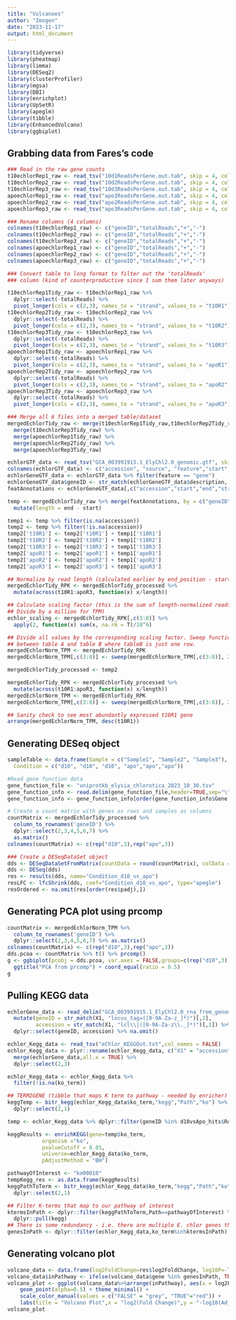 ```yaml
---
title: "Volcanoes"
author: "Imogen"
date: "2023-11-17"
output: html_document
---
```


```r
library(tidyverse)
library(pheatmap)
library(limma)
library(DESeq2)
library(clusterProfiler)
library(mgsa)
library(DBI)
library(enrichplot)
library(UpSetR)
library(apeglm)
library(tibble)
library(EnhancedVolcano)
library(ggbiplot)

```

## Grabbing data from Fares's code

```r
### Read in the raw gene counts
t10echlorRep1_raw <- read_tsv("10d1ReadsPerGene.out.tab", skip = 4, col_names = F)
t10echlorRep2_raw <- read_tsv("10d2ReadsPerGene.out.tab", skip = 4, col_names = F)
t10echlorRep3_raw <- read_tsv("10d3ReadsPerGene.out.tab", skip = 4, col_names = F)
apoechlorRep1_raw <- read_tsv("apo1ReadsPerGene.out.tab", skip = 4, col_names = F)
apoechlorRep2_raw <- read_tsv("apo2ReadsPerGene.out.tab", skip = 4, col_names = F)
apoechlorRep3_raw <- read_tsv("apo3ReadsPerGene.out.tab", skip = 4, col_names = F)

### Rename columns (4 columns)
colnames(t10echlorRep1_raw) <- c("geneID","totalReads","+","-")
colnames(t10echlorRep2_raw) <- c("geneID","totalReads","+","-")
colnames(t10echlorRep3_raw) <- c("geneID","totalReads","+","-")
colnames(apoechlorRep1_raw) <- c("geneID","totalReads","+","-")
colnames(apoechlorRep2_raw) <- c("geneID","totalReads","+","-")
colnames(apoechlorRep3_raw) <- c("geneID","totalReads","+","-")

### Convert table to long format to filter out the 'totalReads' 
### column (kind of counterproductive since I sum them later anyways)

t10echlorRep1Tidy_raw <- t10echlorRep1_raw %>%
  dplyr::select(-totalReads) %>%
  pivot_longer(cols = c(2,3), names_to = "strand", values_to = "t10R1")
t10echlorRep2Tidy_raw <- t10echlorRep2_raw %>%
  dplyr::select(-totalReads) %>%
  pivot_longer(cols = c(2,3), names_to = "strand", values_to = "t10R2")
t10echlorRep3Tidy_raw <- t10echlorRep3_raw %>%
  dplyr::select(-totalReads) %>%
  pivot_longer(cols = c(2,3), names_to = "strand", values_to = "t10R3")
apoechlorRep1Tidy_raw <- apoechlorRep1_raw %>%
  dplyr::select(-totalReads) %>%
  pivot_longer(cols = c(2,3), names_to = "strand", values_to = "apoR1")
apoechlorRep2Tidy_raw <- apoechlorRep2_raw %>%
  dplyr::select(-totalReads) %>%
  pivot_longer(cols = c(2,3), names_to = "strand", values_to = "apoR2")
apoechlorRep3Tidy_raw <- apoechlorRep3_raw %>%
  dplyr::select(-totalReads) %>%
  pivot_longer(cols = c(2,3), names_to = "strand", values_to = "apoR3")

### Merge all 6 files into a merged table/dataset
mergedEchlorTidy_raw <- merge(t10echlorRep1Tidy_raw,t10echlorRep2Tidy_raw) %>%
  merge(t10echlorRep3Tidy_raw) %>%
  merge(apoechlorRep1Tidy_raw) %>%
  merge(apoechlorRep2Tidy_raw) %>%
  merge(apoechlorRep3Tidy_raw)

echlorGTF_data <- read_tsv("GCA_003991915.1_ElyChl2.0_genomic.gtf", skip = 3, col_names = F)
colnames(echlorGTF_data) <- c("accession", "source", "feature","start","end","spacer","strand","spacer2","description")
echlorGeneGTF_data <- echlorGTF_data %>% filter(feature == "gene")
echlorGeneGTF_data$geneID <- str_match(echlorGeneGTF_data$description, '(EGW[_0-9]*)')[,1]
featAnnotations <- echlorGeneGTF_data[,c("accession","start","end","strand","geneID")]

temp <- mergedEchlorTidy_raw %>% merge(featAnnotations, by = c("geneID", "strand"), all.x = TRUE) %>%
  mutate(length = end - start)

temp1 <- temp %>% filter(is.na(accession))
temp2 <- temp %>% filter(!is.na(accession))
temp2['t10R1'] <- temp2['t10R1'] + temp1['t10R1']
temp2['t10R2'] <- temp2['t10R2'] + temp1['t10R2']
temp2['t10R3'] <- temp2['t10R3'] + temp1['t10R3']
temp2['apoR1'] <- temp2['apoR1'] + temp1['apoR1']
temp2['apoR2'] <- temp2['apoR2'] + temp1['apoR2']
temp2['apoR3'] <- temp2['apoR3'] + temp1['apoR3']

## Normalize by read length (calculated earlier by end_position - start_position)
mergedEchlorTidy_RPK <- mergedEchlorTidy_processed %>%
  mutate(across(t10R1:apoR3, function(x) x/length))

## Calculate scaling factor (this is the sum of length-normalized reads in each sample. 
## Divide by a million for TPM)
echlor_scaling <- mergedEchlorTidy_RPK[,c(3:8)] %>%
  apply(2, function(x) sum(x, na.rm = T)/10^6)

## Divide all values by the corresponding scaling factor. Sweep function applies a calculation
## between table A and table B where tableB is just one row.
mergedEchlorNorm_TPM <- mergedEchlorTidy_RPK
mergedEchlorNorm_TPM[,c(3:8)] <- sweep(mergedEchlorNorm_TPM[,c(3:8)], 2, echlor_scaling, "/")

mergedEchlorTidy_processed <- temp2

mergedEchlorTidy_RPK <- mergedEchlorTidy_processed %>%
  mutate(across(t10R1:apoR3, function(x) x/length))
mergedEchlorNorm_TPM <- mergedEchlorTidy_RPK
mergedEchlorNorm_TPM[,c(3:8)] <- sweep(mergedEchlorNorm_TPM[,c(3:8)], 2, echlor_scaling, "/")

## Sanity check to see most abundantly expressed t10R1 gene
arrange(mergedEchlorNorm_TPM, desc(t10R1))

```

## Generating DESeq object
``` r
sampleTable <- data.frame(Sample = c("Sample1", "Sample2", "Sample3"),
  Condition = c("d10", "d10", "d10", "apo","apo","apo"))

#Read gene function data
gene_function_file <- "uniprotkb_elysia_chlorotica_2023_10_30.tsv"
gene_function_info <- read.delim(gene_function_file,header=TRUE,sep="\t") 
gene_function_info <- gene_function_info[order(gene_function_info$Gene.Names),]

# Create a count matrix with genes as rows and samples as columns
countMatrix <- mergedEchlorTidy_processed %>%
  column_to_rownames('geneID') %>%
  dplyr::select(2,3,4,5,6,7) %>%
  as.matrix()
colnames(countMatrix) <- c(rep("d10",3),rep("apo",3))

### Create a DESeqDataSet object
dds <- DESeqDataSetFromMatrix(countData = round(countMatrix), colData = sampleTable, design = ~ Condition) 
dds <- DESeq(dds)
res <- results(dds, name="Condition_d10_vs_apo")
resLFC <- lfcShrink(dds, coef="Condition_d10_vs_apo", type="apeglm")
resOrdered <- na.omit(res[order(res$padj),])
```


## Generating PCA plot using prcomp
```r
countMatrix <- mergedEchlorNorm_TPM %>%
  column_to_rownames('geneID') %>%
  dplyr::select(2,3,4,5,6,7) %>% as.matrix()
colnames(countMatrix) <- c(rep("d10",3),rep("apo",3))
dds.pcoa <- countMatrix %>% t() %>% prcomp()
g <- ggbiplot(pcobj = dds.pcoa, var.axes = FALSE,groups=c(rep("d10",3),rep("apo",3)))+
  ggtitle("PCA from prcomp") + coord_equal(ratio = 0.5)
g
```

## Pulling KEGG data
```r
echlorGene_data <- read_delim("GCA_003991915.1_ElyChl2.0_rna_from_genomic.fna",col_names = F,delim = "§") %>%
  mutate(geneID = str_match(X1, "locus_tag=([0-9A-Za-z_]*)")[,2],
         accession = str_match(X1, "lcl\\|([0-9A-Za-z\\._]*)")[,1]) %>%
  dplyr::select(geneID, accession) %>% na.omit()

echlor_Kegg_data <- read_tsv("eChlor_KEGGOut.txt",col_names = FALSE)
echlor_Kegg_data <- plyr::rename(echlor_Kegg_data, c("X1" = "accession", "X2" = "ko_term")) %>%
  merge(echlorGene_data,all.x = TRUE) %>%
  dplyr::select(2,3)

echlor_Kegg_data <- echlor_Kegg_data %>%
  filter(!is.na(ko_term))

## TERM2GENE (tibble that maps K term to pathway - needed by enricher)
keggTemp <- bitr_kegg(echlor_Kegg_data$ko_term,"kegg","Path","ko") %>%
  dplyr::select(2,1)

temp <- echlor_Kegg_data %>% dplyr::filter(geneID %in% d10vsApo_hits$Row.names)

keggResults <- enrichKEGG(gene=temp$ko_term,
           organism ="ko",
           pvalueCutoff = 0.05,
           universe=echlor_Kegg_data$ko_term,
           pAdjustMethod = "BH")

pathwayOfInterest <- "ko00010" 
tempKegg_res <- as.data.frame(keggResults)
keggPathToTerm <- bitr_kegg(echlor_Kegg_data$ko_term,"kegg","Path","ko") %>%
  dplyr::select(2,1)

## Filter K-terms that map to our pathway of interest
ktermsInPath <- dplyr::filter(keggPathToTerm,Path==pathwayOfInterest) %>%
  dplyr::pull(kegg)
## There is some redundancy - i.e. there are multiple E. chlor genes that map to the same k-term
genesInPath <- dplyr::filter(echlor_Kegg_data,ko_term%in%ktermsInPath) %>% pull(geneID)
```

## Generating volcano plot
```r
volcano_data <- data.frame(log2FoldChange=res$log2FoldChange, log10P=-log10(res$padj), gene = rownames(res))
volcano_data$inPathway <- ifelse(volcano_data$gene %in% genesInPath, TRUE,FALSE) 
volcano_plot <- ggplot(volcano_data%>%arrange(inPathway), aes(x = log2FoldChange, y = log10P, color=inPathway)) +
    geom_point(alpha=0.5) + theme_minimal() +
    scale_color_manual(values = c("FALSE" = "grey", "TRUE"="red")) +  
    labs(title = "Volcano Plot",x = "log2(Fold Change)",y = "-log10(Adjusted P-value)",color="In Pathway")
volcano_plot
```

